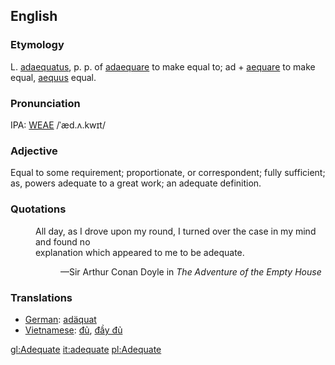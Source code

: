==English==
===Etymology===
L. [[adaequatus]], p. p. of [[adaequare]] to make equal to; ad + [[aequare]] to make equal, [[aequus]] equal.

===Pronunciation===
IPA: [[WEAE]] /ˈæd.ʌ.kwɪt/

===Adjective===
Equal to some requirement; proportionate, or correspondent; fully sufficient; as, powers adequate to a great work; an adequate definition.

===Quotations===
:All day, as I drove upon my round, I turned over the case in my mind and found no
:explanation which appeared to me to be adequate.
::&mdash;Sir Arthur Conan Doyle in ''The Adventure of the Empty House''

===Translations===
*[[German]]: [[adäquat]]
*[[Vietnamese]]: [[đủ]], [[đầy đủ]]

[[gl:Adequate]]
[[it:adequate]]
[[pl:Adequate]]